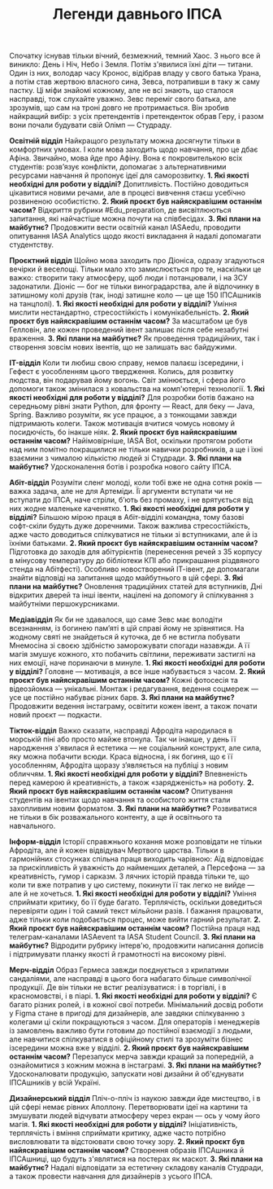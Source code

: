﻿---
slug: SC departments
title: Легенди давнього ІПСА
authors: [lisa]
tags: [IASA SC, ІПСА]
keywords: [ІПСА, СтудРада, IASA, Student Council]
---
Спочатку існував тільки вічний, безмежний, темний Хаос. З нього все й виникло: День і Ніч, Небо і Земля. Потім з'явилися їхні діти — титани. Один із них, володар часу Кронос, відібрав владу у свого батька Урана, а потім став жертвою власного сина, Зевса, потрапивши в таку ж саму пастку.
Ці міфи знайомі кожному, але не всі знають, що сталося насправді, тож слухайте уважно.
Зевс переміг свого батька, але зрозумів, що сам на троні довго не протримається. Він зробив найкращий вибір: з усіх претендентів і претенденток обрав Геру, і разом вони почали будувати свій Олімп — Студраду. 

**Освітній відділ**
Найкращого результату можна досягнути тільки в комфортних умовах. І коли мова заходить щодо навчання, про це дбає Афіна. Звичайно, мова йде про Афіну. Вона є покровителькою всіх студентів: розвʼязує конфлікти, допомагає з альтернативними ресурсами навчання й пропонує ідеї для саморозвитку.
**1. Які якості необхідні для роботи у відділі?**
Допитливість. Постійно доводиться цікавитися новими речами, але в процесі вивчення стаєш усебічно розвиненою особистістю.
**2. Який проєкт був найяскравішим останнім часом?**
Відкриття рубрики #Edu_preparation, де висвітлюються запитання, які найчастіше можна почути на співбесідах. 
**3. Які плани на майбутнє?**
Продовжити вести освітній канал IASAedu, проводити опитування IASA Analytics щодо якості викладання й надалі допомагати студентству. 

**Проєктний відділ**
Щойно мова заходить про Діоніса, одразу згадуються вечірки й веселощі. Тільки мало хто замислюється про те, наскільки це важко: створити таку атмосферу, щоб люди і потанцювали, і на ЗСУ задонатили. Діоніс — бог не тільки виноградарства, але й відпочинку в затишному колі друзів (так, іноді затишне коло — це ще 150 ІПСАшників на танцполі). 
**1. Які якості необхідні для роботи у відділі?**
Уміння мислити нестандартно, стресостійкість і комунікабельність.
**2. Який проєкт був найяскравішим останнім часом?**
За масштабом це був Гелловін, але кожен проведений івент залишає після себе незабутні враження.
**3. Які плани на майбутнє?**
Як проведення традиційних, так і створення зовсім нових івентів, що не залишать вас байдужими.

**IT-відділ**
Коли ти любиш свою справу, немов палаєш ізсередини, і Гефест є уособленням цього твердження. Колись, для розвитку людства, він подарував йому вогонь. Світ змінюється, і сфера його допомоги також змінилася з ковальства на комп'ютерні технології. 
**1. Які якості необхідні для роботи у відділі?**
Для розробки ботів бажано на середньому рівні знати Python, для фронту — React, для беку — Java, Spring. Важливо розуміти, як усе працює, а з тонкощами завжди підтримають колеги. Також мотивація вчитися чомусь новому й посидючість, бо інакше ніяк.
**2. Який проєкт був найяскравішим останнім часом?**
Найімовірніше, IASA Bot, оскільки протягом роботи над ним помітно покращилися не тільки навички розробників, а ще і їхні взаємини з чималою кількістю людей зі Студради.
**3. Які плани на майбутнє?**
Удосконалення ботів і розробка нового сайту ІПСА. 

**Абіт-відділ**
Розуміти сленг молоді, коли тобі вже не одна сотня років — важка задача, але не для Артеміди. Її аргументи вступати чи не вступати до ІПСА, наче стріли, бʼють без промаху, і не врятується від них жодне маленьке каченятко. 
**1. Які якості необхідні для роботи у відділі?**
Більшою мірою праця в Абіт-відділі командна, тому базові софт-скіли будуть дуже доречними. Також важлива стресостійкість, адже часто доводиться спілкуватися не тільки зі вступниками, але й із їхніми батьками.
**2. Який проєкт був найяскравішим останнім часом?**
Підготовка до заходів для абітурієнтів (перенесення речей з 35 корпусу в мінусову температуру до бібліотеки КПІ або прикрашання різдвяного стенда на Абітфесті). Особливо новостворений ІТ-івент, де допомагали знайти відповіді на запитання щодо майбутнього в цій сфері.
**3. Які плани на майбутнє?**
Оновлення традиційних статей для вступників, Дні відкритих дверей та інші івенти, націлені на допомогу й спілкування з майбутніми першокурсниками.

**Медіавідділ**
Як би не здавалося, що саме Зевс має володіти всезнанням, із богинею памʼяті в цій справі йому не зрівнятися. На жодному святі не знайдеться й куточка, де б не встигла побувати Мнемосіна зі своєю здібністю заморожувати спогади назавжди. А її магія змушує кожного, хто побачить світлини, переживати застиглі на них емоції, наче поринаючи в минуле.
**1. Які якості необхідні для роботи у відділі?**
Головне — мотивація, а все інше набувається з часом. 
**2. Який проєкт був найяскравішим останнім часом?**
Кожні фотосесія та відеозйомка — унікальні. Монтаж і редагування, ведення соцмереж — усе це постійно набуває різних барв.
**3. Які плани на майбутнє?**
Продовжити ведення інстаграму, освітити кожен івент, а також почати новий проєкт — подкасти.

**Тікток-відділ**
Важко сказати, насправді Афродіта народилася в морській піні або просто майже втонула. Так чи інакше, у день її народження з'явилася й естетика — не соціальний конструкт, але сила, яку можна побачити всюди. Краса відносна, і як богиня, що є її уособленням, Афродіта щоразу зʼявляється на публіці з новим обличчям.
**1. Які якості необхідні для роботи у відділі?**
Впевненість перед камерою й креативність, а також «зарядженість» на роботу.
**2. Який проєкт був найяскравішим останнім часом?**
Опитування студентів на івентах щодо навчання та особистого життя стали захопливим новим форматом.
**3. Які плани на майбутнє?**
Розвиватися не тільки в бік розважального контенту, а ще й освітнього та навчального.

**Інформ-відділ**
Історії справжнього кохання може розповідати не тільки Афродіта, але й кожен відвідувач Мертвого царства. Тільки в гармонійних стосунках спільна праця виходить чарівною: Аїд відповідає за прискіпливість й уважність до найменших деталей, а Персефона — за креативність, гумор і сарказм. З лячних історій правда тільки те, що коли ти вже потрапив у цю систему, покинути її так легко не вийде — але й не хочеться. 
**1. Які якості необхідні для роботи у відділі?**
Уміння сприймати критику, бо її буде багато. Терплячість, оскільки доведиться перевіряти один і той самий текст мільйони разів. І бажання працювати, адже тільки коли подобається процес, може вийти гарний результат. 
**2. Який проєкт був найяскравішим останнім часом?**
Постійна праця над телеграм-каналами IASAevent та IASA Student Council. 
**3. Які плани на майбутнє?**
Відродити рубрику інтерв'ю, продовжити написання дописів і підтримувати планку якості й грамотності на високому рівні.

**Мерч-відділ**
Образ Гермеса завжди поєднується з крилатими сандаліями, але насправді в цього бога набагато більше символічної продукції. Де він тільки не встиг реалізуватися: і в торгівлі, і в красномовстві, і в піарі. 
**1. Які якості необхідні для роботи у відділі?**
Є багато різних ролей, і в кожної свої потреби. Мінімальний досвід роботи у Figma стане в пригоді для дизайнерів, але завдяки спілкуванню з колегами ці скіли покращуються з часом. Для операторів і менеджерів із замовлень важливо бути готовим до постійної взаємодії з людьми, але навчитися спілкуватися в офіційному стилі та зрозуміти бізнес ізсередини можна вже у відділі.
**2. Який проєкт був найяскравішим останнім часом?**
Перезапуск мерча завжди кращий за попередній, а ознайомитися з кожним можна в інстаграмі.
**3. Які плани на майбутнє?**
Удосконалювати продукцію, запускати нові дизайни й об'єднувати ІПСАшників у всій Україні.

**Дизайнерський відділ**
Пліч-о-пліч із наукою завжди йде мистецтво, і в цій сфері немає рівних Аполлону. Перетворювати ідеї на картини та змушувати людей відчувати атмосферу через екран — ось у чому його магія. 
**1. Які якості необхідні для роботи у відділі?**
Ініціативність, терплячість і вміння сприймати критику, адже часто потрібно висловлювати та відстоювати свою точку зору. 
**2. Який проєкт був найяскравішим останнім часом?**
Створення образів ІПСАшника й ІПСАшниці, що будуть з'являтися на постерах як маскот.
**3. Які плани на майбутнє?**
Надалі відповідати за естетичну складову каналів Студради, а також провести навчання для дизайнерів з усього ІПСА.






